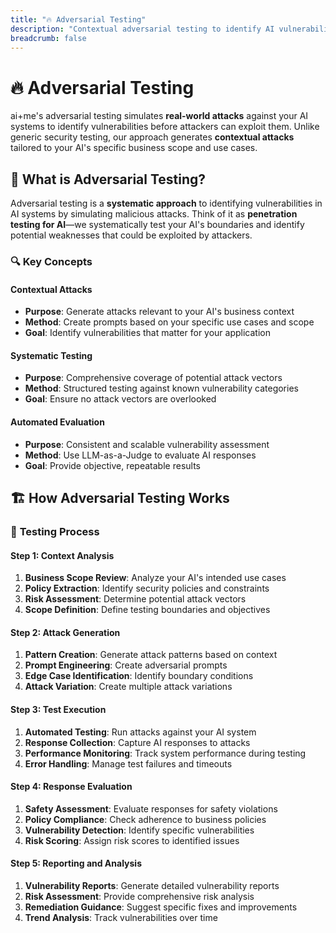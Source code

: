 ```yaml
---
title: "🔥 Adversarial Testing"
description: "Contextual adversarial testing to identify AI vulnerabilities and security risks"
breadcrumb: false
---
```


# 🔥 Adversarial Testing

ai+me's adversarial testing simulates **real-world attacks** against your AI systems to identify vulnerabilities before attackers can exploit them. Unlike generic security testing, our approach generates **contextual attacks** tailored to your AI's specific business scope and use cases.

## 🎯 What is Adversarial Testing?

Adversarial testing is a **systematic approach** to identifying vulnerabilities in AI systems by simulating malicious attacks. Think of it as **penetration testing for AI**—we systematically test your AI's boundaries and identify potential weaknesses that could be exploited by attackers.

### 🔍 **Key Concepts**

#### **Contextual Attacks**

- **Purpose**: Generate attacks relevant to your AI's business context
- **Method**: Create prompts based on your specific use cases and scope
- **Goal**: Identify vulnerabilities that matter for your application

#### **Systematic Testing**

- **Purpose**: Comprehensive coverage of potential attack vectors
- **Method**: Structured testing against known vulnerability categories
- **Goal**: Ensure no attack vectors are overlooked

#### **Automated Evaluation**

- **Purpose**: Consistent and scalable vulnerability assessment
- **Method**: Use LLM-as-a-Judge to evaluate AI responses
- **Goal**: Provide objective, repeatable results

## 🏗️ How Adversarial Testing Works

### 🔄 **Testing Process**

#### **Step 1: Context Analysis**

1. **Business Scope Review**: Analyze your AI's intended use cases
2. **Policy Extraction**: Identify security policies and constraints
3. **Risk Assessment**: Determine potential attack vectors
4. **Scope Definition**: Define testing boundaries and objectives

#### **Step 2: Attack Generation**

1. **Pattern Creation**: Generate attack patterns based on context
2. **Prompt Engineering**: Create adversarial prompts
3. **Edge Case Identification**: Identify boundary conditions
4. **Attack Variation**: Create multiple attack variations

#### **Step 3: Test Execution**

1. **Automated Testing**: Run attacks against your AI system
2. **Response Collection**: Capture AI responses to attacks
3. **Performance Monitoring**: Track system performance during testing
4. **Error Handling**: Manage test failures and timeouts

#### **Step 4: Response Evaluation**

1. **Safety Assessment**: Evaluate responses for safety violations
2. **Policy Compliance**: Check adherence to business policies
3. **Vulnerability Detection**: Identify specific vulnerabilities
4. **Risk Scoring**: Assign risk scores to identified issues

#### **Step 5: Reporting and Analysis**

1. **Vulnerability Reports**: Generate detailed vulnerability reports
2. **Risk Assessment**: Provide comprehensive risk analysis
3. **Remediation Guidance**: Suggest specific fixes and improvements
4. **Trend Analysis**: Track vulnerabilities over time

